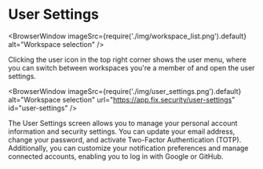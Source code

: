 
# User Settings

<BrowserWindow 
    imageSrc={require('./img/workspace_list.png').default}
    alt="Workspace selection"
/>

Clicking the user icon in the top right corner shows the user menu, where you can switch between workspaces you're a member of and open the user settings.

<BrowserWindow 
    imageSrc={require('./img/user_settings.png').default}
    alt="Workspace selection"
    url="https://app.fix.security/user-settings"
    id="user-settings"
/>

The User Settings screen allows you to manage your personal account information and security settings. You can update your email address, change your password, and activate Two-Factor Authentication (TOTP). Additionally, you can customize your notification preferences and manage connected accounts, enabling you to log in with Google or GitHub.
